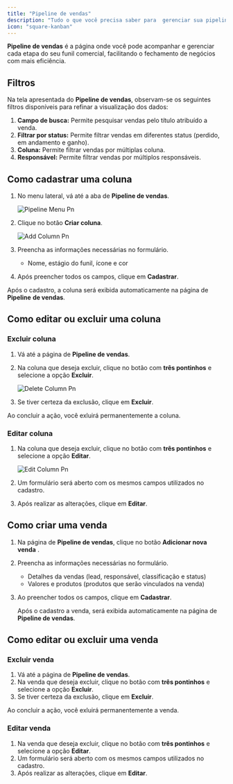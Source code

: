 ```yaml
---
title: "Pipeline de vendas"
description: "Tudo o que você precisa saber para  gerenciar sua pipeline de vendas no gc vendas."
icon: "square-kanban"
---
```


**Pipeline de vendas**  é a página onde você pode acompanhar e gerenciar cada etapa do seu funil comercial, facilitando o fechamento de negócios com mais eficiência.

## Filtros

Na tela apresentada do **Pipeline de vendas**, observam-se os seguintes filtros disponíveis para refinar a visualização dos dados:

1. **Campo de busca:**
   Permite pesquisar vendas pelo título atribuído a venda.
2. **Filtrar por status:**
   Permite filtrar vendas em diferentes status (perdido, em andamento e ganho).
3. **Coluna:**
   Permite filtrar vendas por múltiplas coluna.
4. **Responsável:**
   Permite filtrar vendas por múltiplos responsáveis.

## Como cadastrar uma coluna

1. No menu lateral, vá até a aba de **Pipeline de vendas**.

   ![Pipeline Menu Pn](/images/vendas/pipeline/pipeline-menu.png)
2. Clique no botão **Criar coluna**.

   ![Add Column Pn](/images/vendas/pipeline/add-column.png)
3. Preencha as informações necessárias no formulário.
   - Nome, estágio do funil, ícone e cor
4. Após  preencher todos os campos, clique em **Cadastrar**.

Após o cadastro, a coluna será exibida automaticamente na página de **Pipeline** **de vendas**.

## Como editar ou excluir uma coluna

### Excluir coluna

1. Vá até a página de **Pipeline de vendas**.
2. Na coluna que deseja excluir, clique no  botão com **três pontinhos** e selecione a opção **Excluir**.

   ![Delete Column Pn](/images/vendas/pipeline/delete-column.png)
3. Se tiver certeza da exclusão, clique em **Excluir**.

<Warning>
  Ao concluir a ação, você exluirá permanentemente a coluna.
</Warning>

### Editar coluna

1. Na coluna que deseja excluir, clique no botão com **três pontinhos**  e selecione a opção **Editar**.

   ![Edit Column Pn](/images/vendas/pipeline/edit-column.png)
2. Um formulário será aberto com os mesmos campos utilizados no cadastro.
3. Após realizar as alterações, clique em **Editar**.

## Como criar uma venda

1. Na página de **Pipeline de vendas**, clique no botão **Adicionar nova venda** .
2. Preencha as informações necessárias no formulário.
   - Detalhes da vendas (lead, responsável,  classificação e status)
   - Valores e produtos (produtos que serão vinculados na venda)
3. Ao preencher todos os campos, clique em **Cadastrar**.

   Após o cadastro a venda, será exibida automaticamente na página  de **Pipeline de vendas**.

## Como editar ou excluir uma venda

### Excluir venda

1. Vá até a página de **Pipeline de vendas**.
2. Na venda que deseja excluir, clique no  botão com **três pontinhos** e selecione a opção **Excluir**.
3. Se tiver certeza da exclusão, clique em **Excluir**.

<Warning>
  Ao concluir a ação, você exluirá permanentemente a venda.
</Warning>

### Editar venda

1. Na venda que deseja excluir, clique no botão com  **três pontinhos** e selecione a opção **Editar**.
2. Um formulário será aberto com os mesmos campos utilizados no cadastro.
3. Após realizar as alterações, clique em **Editar**.
